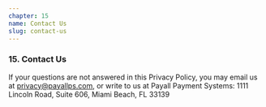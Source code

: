 ```yaml
---
chapter: 15
name: Contact Us
slug: contact-us
---
```


### 15. Contact Us

If your questions are not answered in this Privacy Policy, you may email us at [privacy@payallps.com](mailto:privacy@payallps.com), or write to us at Payall Payment Systems: 1111 Lincoln Road, Suite 606, Miami Beach, FL 33139
